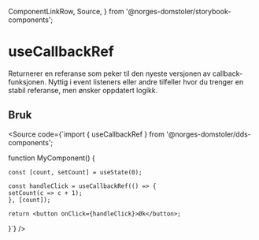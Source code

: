   ComponentLinkRow,
  Source,
} from '@norges-domstoler/storybook-components';

<Meta of={useCallbackRefStories} />

# useCallbackRef

<ComponentLinkRow
  docsHref="https://design.domstol.no/987b33f71/p/30227e-usecallbackref"
  githubHref="https://github.com/domstolene/designsystem/blob/main/packages/dds-components/src/hooks/useCallbackRef/useCallbackRef.ts"
/>

Returnerer en referanse som peker til den nyeste versjonen av callback-funksjonen.
Nyttig i event listeners eller andre tilfeller hvor du trenger en stabil referanse, men ønsker oppdatert logikk.

<Canvas of={useCallbackRefStories.Preview} sourceState="none" />
<Controls of={useCallbackRefStories.Preview} />

## Bruk

<Source code={`import { useCallbackRef } from '@norges-domstoler/dds-components';

function MyComponent() {

    const [count, setCount] = useState(0);

    const handleClick = useCallbackRef(() => {
    setCount(c => c + 1);
    }, [count]);

    return <button onClick={handleClick}>Øk</button>;

}`} />
